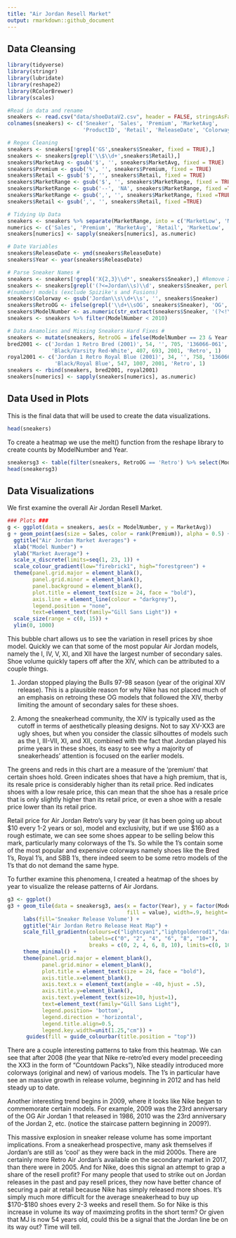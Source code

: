 ```yaml
---
title: "Air Jordan Resell Market"
output: rmarkdown::github_document
---
```

## Data Cleansing 
```r
library(tidyverse)
library(stringr)
library(lubridate)
library(reshape2)
library(RColorBrewer)
library(scales)

#Read in data and rename
sneakers <- read.csv("data/shoeDataV2.csv", header = FALSE, stringsAsFactors = FALSE)
colnames(sneakers) <- c('Sneaker', 'Sales', 'Premium', 'MarketAvg', 
                        'ProductID', 'Retail', 'ReleaseDate', 'Colorway', 'MarketRange')

# Regex Cleaning
sneakers <- sneakers[!grepl('GS',sneakers$Sneaker, fixed = TRUE),]
sneakers <- sneakers[grepl('\\$\\d+',sneakers$Retail),]
sneakers$MarketAvg <- gsub('$', '', sneakers$MarketAvg, fixed = TRUE)
sneakers$Premium <- gsub('%', '', sneakers$Premium, fixed = TRUE)
sneakers$Retail <- gsub('$', '', sneakers$Retail, fixed = TRUE)
sneakers$MarketRange <- gsub('$', '', sneakers$MarketRange, fixed = TRUE)
sneakers$MarketRange <- gsub('--', 'NA', sneakers$MarketRange, fixed =TRUE)
sneakers$MarketRange <- gsub(',', '', sneakers$MarketRange, fixed =TRUE)
sneakers$Retail <- gsub(',', '', sneakers$Retail, fixed =TRUE)

# Tidying Up Data
sneakers <- sneakers %>% separate(MarketRange, into = c('MarketLow', 'MarketHigh'), sep = ' - ')
numerics <- c('Sales', 'Premium', 'MarketAvg', 'Retail', 'MarketLow', 'MarketHigh')
sneakers[numerics] <- sapply(sneakers[numerics], as.numeric)

# Date Variables
sneakers$ReleaseDate <- ymd(sneakers$ReleaseDate)
sneakers$Year <- year(sneakers$ReleaseDate)

# Parse Sneaker Names #
sneakers <- sneakers[!grepl('X{2,3}\\d*', sneakers$Sneaker),] #Remove XX4 models and up 
sneakers <- sneakers[grepl('(?<=Jordan\\s)\\d', sneakers$Sneaker, perl = TRUE),] #Only keep Air Jordan 
#(number) models (exclude Spizike's and Fusions)
sneakers$Colorway <- gsub('Jordan\\s\\d+\\s', '', sneakers$Sneaker)
sneakers$RetroOG <- ifelse(grepl('\\d+\\sOG', sneakers$Sneaker), 'OG', 'Retro')
sneakers$ModelNumber <- as.numeric(str_extract(sneakers$Sneaker, '(?<!\\()\\d+(?!\\))'))
sneakers <- sneakers %>% filter(ModelNumber < 2010)

# Data Anamolies and Missing Sneakers Hard Fixes #
sneakers <- mutate(sneakers, RetroOG = ifelse(ModelNumber == 23 & Year == 2008, 'OG', RetroOG))
bred2001 <- c('Jordan 1 Retro Bred (2001)', 54, '', 705, '136066-061', 100, '2001-08-25', 
              'Black/Varsity Red-White', 407, 693, 2001, 'Retro', 1)
royal2001 <- c('Jordan 1 Retro Royal Blue (2001)', 34, '', 758, '136066-041', 100, '2001-10-06', 
               'Black/Royal Blue', 547, 1007, 2001, 'Retro', 1)
sneakers <- rbind(sneakers, bred2001, royal2001)
sneakers[numerics] <- sapply(sneakers[numerics], as.numeric)

```

## Data Used in Plots 
This is the final data that will be used to create the data visualizations.  
```r
head(sneakers)
```

To create a heatmap we use the melt() function from the reshape library to create counts by ModelNumber and Year. 
```r
sneakersg3 <- table(filter(sneakers, RetroOG == 'Retro') %>% select(ModelNumber, Year)) %>% melt()
head(sneakersg3)
```


## Data Visualizations
We first examine the overall Air Jordan Resell Market. 
```r
### Plots ###
g <- ggplot(data = sneakers, aes(x = ModelNumber, y = MarketAvg))
g + geom_point(aes(size = Sales, color = rank(Premium)), alpha = 0.5) +
  ggtitle("Air Jordan Market Averages") +
  xlab("Model Number") +
  ylab("Market Average") +
  scale_x_discrete(limits=seq(1, 23, 1)) +
  scale_colour_gradient(low="firebrick1", high="forestgreen") +
  theme(panel.grid.major = element_blank(), 
        panel.grid.minor = element_blank(), 
        panel.background = element_blank(), 
        plot.title = element_text(size = 24, face = "bold"),
        axis.line = element_line(colour = "darkgrey"), 
        legend.position = "none", 
        text=element_text(family="Gill Sans Light")) +
  scale_size(range = c(0, 15)) +
  ylim(0, 1000)
```
This bubble chart allows us to see the variation in resell prices by shoe model. Quickly we can that some of the most popular Air Jordan models, namely the I, IV, V, XI, and XII have the largest number of secondary sales. Shoe volume quickly tapers off after the XIV, which can be attributed to a couple things. 

1. Jordan stopped playing the Bulls 97-98 season (year of the original XIV release). This is a plausible reason for why Nike has not placed much of an emphasis on retroing these OG models that followed the XIV, therby limiting the amount of secondary sales for these shoes. 

2. Among the sneakerhead community, the XIV is typically used as the cutoff in terms of aesthetically pleasing designs. Not to say XV-XX3 are ugly shoes, but when you consider the classic silhouttes of models such as the I, III-VII, XI, and XII, combined with the fact that Jordan played his prime years in these shoes, its easy to see why a majority of sneakerheads' attention is focused on the earlier models. 

The greens and reds in this chart are a measure of the 'premium' that certain shoes hold. Green indicates shoes that have a high premium, that is, its resale price is considerably higher than its retail price. Red indicates shoes with a low resale price, this can mean that the shoe has a resale price that is only slightly higher than its retail price, or even a shoe with a resale price lower than its retail price. 

Retail price for Air Jordan Retro's vary by year (it has been going up about \$10 every 1-2 years or so), model and exclusivity, but if we use $160 as a rough estimate, we can see some shoes appear to be selling below this mark, particularly many colorways of the 1's. So while the 1's contain some of the most popular and expensive colorways namely shoes like the Bred 1's, Royal 1's, and SBB 1's, there indeed seem to be some retro models of the 1's that do not demand the same hype. 

To further examine this phenomena, I created a heatmap of the shoes by year to visualize the release patterns of Air Jordans. 
```r
g3 <- ggplot() 
g3 + geom_tile(data = sneakersg3, aes(x = factor(Year), y = factor(ModelNumber),
                                      fill = value), width=.9, height=.9) +
     labs(fill='Sneaker Release Volume') +
     ggtitle("Air Jordan Retro Release Heat Map") +
     scale_fill_gradientn(colours=c("lightcyan1","lightgoldenrod1","darksalmon"), 
                          labels=c("0", "2", "4", "6", "8", "10+"),
                          breaks = c(0, 2, 4, 6, 8, 10), limits=c(0, 10), oob=squish) +
     theme_minimal() +
     theme(panel.grid.major = element_blank(),
           panel.grid.minor = element_blank(), 
           plot.title = element_text(size = 24, face = "bold"), 
           axis.title.x=element_blank(),
           axis.text.x = element_text(angle = -40, hjust = .5),
           axis.title.y=element_blank(),
           axis.text.y=element_text(size=10, hjust=1),
           text=element_text(family="Gill Sans Light"),
           legend.position= 'bottom',
           legend.direction = 'horizontal',
           legend.title.align=0.5,
           legend.key.width=unit(1.25,"cm")) +
      guides(fill = guide_colourbar(title.position = "top")) 

```

There are a couple interesting patterns to take from this heatmap. We can see that after 2008 (the year that Nike re-retro'ed every model preceeding the XX3 in the form of "Countdown Packs"), Nike steadily introduced more colorways (original and new) of various models. The 1's in particular have see an massive growth in release volume, beginning in 2012 and has held steady up to date.  

Another interesting trend begins in 2009, where it looks like Nike began to commemorate certain models. For example, 2009 was the 23rd anniversary of the OG Air Jordan 1 that released in 1986, 2010 was the 23rd anniversary of the Jordan 2, etc. (notice the staircase pattern beginning in 2009?). 

This massive explosion in sneaker release volume has some important implications. From a sneakerhead prospective, many ask themselves if Jordan's are still as 'cool' as they were back in the mid 2000s. There are certainly more Retro Air Jordan's available on the secondary market in 2017, than there were in 2005. And for Nike, does this signal an attempt to grap a share of the resell profit? For many people that used to strike out on Jordan releases in the past and pay resell prices, they now have better chance of securing a pair at retail because Nike has simply released more shoes. It's simply much more difficult for the average sneakerhead to buy up \$170-\$180 shoes every 2-3 weeks and resell them.  So for Nike is this increase in volume its way of maximzing profits in the short term? Or given that MJ is now 54 years old, could this be a signal that the Jordan line be on its way out? Time will tell.
